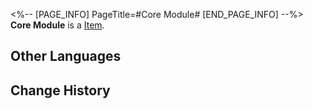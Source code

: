 <%-- [PAGE_INFO]
PageTitle=#Core Module#
[END_PAGE_INFO] --%>
{{Item Infobox
|title       = Core Module
|id          = 140017
|image       = Item Core Module.png
|type        = 
|invCategory = Missions
|rarity      = 3
|effect      = 
|description = Defective parts collected from a malfunctioning robot.
}}
{{Description|1=''"You get what you pay for. Obviously, this is worthless."''}}
'''Core Module''' is a [[Item]].

==Other Languages==
{{Other Languages
|en   = Core Module
|zhs  = 核心模组
|zht  = 核心模組
|ja   = コアモジュール
|ko   = 코어 모듈
|es   = Módulo central
|fr   = Module de noyau
|ru   = Основной модуль
|th   = โมดูลหลัก
|vi   = Hệ Thống Lõi
|de   = Kernmodul
|id   = Modul Inti
|pt   = Módulo Central
}}

==Change History==
{{Change History|2.0}}